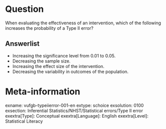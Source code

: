 Question
========
When evaluating the effectiveness of an intervention, which of the following increases the probability of a Type II error?

Answerlist
----------
* Increasing the significance level from 0.01 to 0.05.
* Decreasing the sample size.
* Increasing the effect size of the intervention.
* Decreasing the variability in outcomes of the population. 

Meta-information
================
exname: vufgb-typeiierror-001-en
extype: schoice
exsolution: 0100
exsection: Inferential Statistics/NHST/Statistical errors/Type II error
exextra[Type]: Conceptual
exextra[Language]: English
exextra[Level]: Statistical Literacy